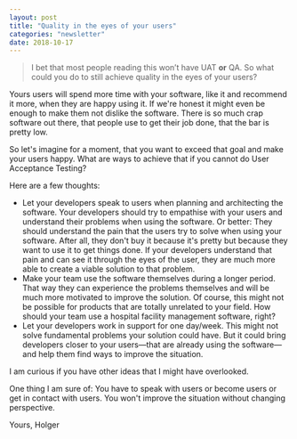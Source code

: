 ```yaml
---
layout: post
title: "Quality in the eyes of your users"
categories: "newsletter"
date: 2018-10-17
---
```


> I bet that most people reading this won’t have UAT **or** QA. So what could you do to still achieve quality in the eyes of your users?

Yours users will spend more time with your software, like it and recommend it more, when they are happy using it. If we're honest it might even be enough to make them not dislike the software. There is so much crap software out there, that people use to get their job done, that the bar is pretty low.
<!--more-->
So let's imagine for a moment, that you want to exceed that goal and make your users happy. What are ways to achieve that if you cannot do User Acceptance Testing?

Here are a few thoughts:

- Let your developers speak to users when planning and architecting the software. Your developers should try to empathise with your users and understand their problems when using the software. Or better: They should understand the pain that the users try to solve when using your software. After all, they don't buy it because it's pretty but because they want to use it to get things done. If your developers understand that pain and can see it through the eyes of the user, they are much more able to create a viable solution to that problem.
- Make your team use the software themselves during a longer period. That way they can experience the problems themselves and will be much more motivated to improve the solution. Of course, this might not be possible for products that are totally unrelated to your field. How should your team use a hospital facility management software, right?
- Let your developers work in support for one day/week. This might not solve fundamental problems your solution could have. But it could bring developers closer to your users—that are already using the software—and help them find ways to improve the situation.

I am curious if you have other ideas that I might have overlooked.

One thing I am sure of: You have to speak with users or become users or get in contact with users. You won't improve the situation without changing perspective.

Yours,
Holger
